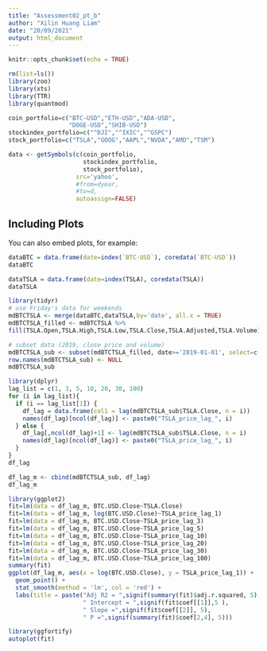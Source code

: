 ```yaml
---
title: "Assessment02_pt_b"
author: "Xilin Huang Liam"
date: "20/09/2021"
output: html_document
---
```


```r
knitr::opts_chunk$set(echo = TRUE)
```


```r
rm(list=ls())
library(zoo)
library(xts)
library(TTR)
library(quantmod)

coin_portfolio=c("BTC-USD","ETH-USD","ADA-USD",
                 "DOGE-USD","SHIB-USD")
stockindex_portfolio=c("^DJI","^IXIC","^GSPC")
stock_portfolio=c("TSLA","GOOG","AAPL","NVDA","AMD","TSM")

data <- getSymbols(c(coin_portfolio,
                     stockindex_portfolio,
                     stock_portfolio),
                   src='yahoo',
                   #from=dyear,
                   #to=d,
                   autoassign=FALSE)
```

## Including Plots

You can also embed plots, for example:
```r
dataBTC = data.frame(date=index(`BTC-USD`), coredata(`BTC-USD`))
dataBTC
```
```r
dataTSLA = data.frame(date=index(TSLA), coredata(TSLA))
dataTSLA
```
```r
library(tidyr)
# use Friday's data for weekends
mdBTCTSLA <- merge(dataBTC,dataTSLA,by='date', all.x = TRUE)
mdBTCTSLA_filled <- mdBTCTSLA %>%
fill(TSLA.Open,TSLA.High,TSLA.Low,TSLA.Close,TSLA.Adjusted,TSLA.Volume)
```

```r
# subset data (2019, close price and volume)
mdBTCTSLA_sub <- subset(mdBTCTSLA_filled, date>='2019-01-01', select=c(date, TSLA.Close, TSLA.Volume, BTC.USD.Close, BTC.USD.Volume))
row.names(mdBTCTSLA_sub) <- NULL
mdBTCTSLA_sub
```

```r
library(dplyr)
lag_list = c(1, 3, 5, 10, 20, 30, 100)
for (i in lag_list){
  if (i == lag_list[1]) {
    df_lag = data.frame(col1 = lag(mdBTCTSLA_sub$TSLA.Close, n = i))
    names(df_lag)[ncol(df_lag)] <- paste0("TSLA_price_lag_", i)
  } else {
    df_lag[,ncol(df_lag)+1] <- lag(mdBTCTSLA_sub$TSLA.Close, n = i)
    names(df_lag)[ncol(df_lag)] <- paste0("TSLA_price_lag_", i)
  }
}
df_lag
```
```r
df_lag_m <- cbind(mdBTCTSLA_sub, df_lag)
df_lag_m
```

```r
library(ggplot2)
fit=lm(data = df_lag_m, BTC.USD.Close~TSLA.Close)
fit=lm(data = df_lag_m, log(BTC.USD.Close)~TSLA_price_lag_1)
fit=lm(data = df_lag_m, BTC.USD.Close~TSLA_price_lag_3)
fit=lm(data = df_lag_m, BTC.USD.Close~TSLA_price_lag_5)
fit=lm(data = df_lag_m, BTC.USD.Close~TSLA_price_lag_10)
fit=lm(data = df_lag_m, BTC.USD.Close~TSLA_price_lag_20)
fit=lm(data = df_lag_m, BTC.USD.Close~TSLA_price_lag_30)
fit=lm(data = df_lag_m, BTC.USD.Close~TSLA_price_lag_100)
summary(fit)
ggplot(df_lag_m, aes(x = log(BTC.USD.Close), y = TSLA_price_lag_1)) +
  geom_point() +
  stat_smooth(method = 'lm', col = 'red') + 
  labs(title = paste("Adj R2 = ",signif(summary(fit)$adj.r.squared, 5),
                     " Intercept = ",signif(fit$coef[[1]],5 ),
                     " Slope =",signif(fit$coef[[2]], 5),
                     " P =",signif(summary(fit)$coef[2,4], 5)))
```
```r
library(ggfortify)
autoplot(fit)
```